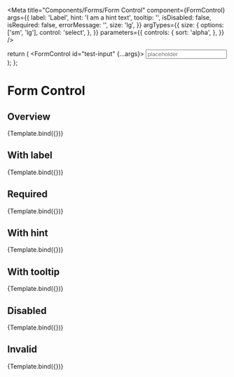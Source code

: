 


<Meta
  title="Components/Forms/Form Control"
  component={FormControl}
  args={{
    label: 'Label',
    hint: 'I am a hint text',
    tooltip: '',
    isDisabled: false,
    isRequired: false,
    errorMessage: '',
    size: 'lg',
  }}
  argTypes={{
    size: {
      options: ['sm', 'lg'],
      control: 'select',
    },
  }}
  parameters={{
    controls: {
      sort: 'alpha',
    },
  }}
/>

  return (
    <Box w="100%" maxW="250px">
      <FormControl id="test-input" {...args}>
        <Input name="test-input" placeholder="placeholder" />
      </FormControl>
    </Box>
  );
};

# Form Control

## Overview

<Canvas>
  <Story name="Overview">{Template.bind({})}</Story>
</Canvas>

<ArgsTable story="Overview" />

## With label

<Canvas>
  <Story name="With label" args={{ label: 'Label', hint: '' }}>
    {Template.bind({})}
  </Story>
</Canvas>

## Required

<Canvas>
  <Story name="Required" args={{ label: 'Label', hint: '', isRequired: true }}>
    {Template.bind({})}
  </Story>
</Canvas>

## With hint

<Canvas>
  <Story name="With hint" args={{ label: 'Label', hint: 'Hint text' }}>
    {Template.bind({})}
  </Story>
</Canvas>

## With tooltip

<Canvas>
  <Story
    name="With tooltip"
    args={{
      label: 'Label',
      hint: '',
      tooltip: 'I am a tooltip text',
    }}
  >
    {Template.bind({})}
  </Story>
</Canvas>

## Disabled

<Canvas>
  <Story name="Disabled" args={{ label: 'Label', disabled: true }}>
    {Template.bind({})}
  </Story>
</Canvas>

## Invalid

<Canvas>
  <Story
    name="Invalid"
    args={{ label: 'Label', errorMessage: 'Error message' }}
  >
    {Template.bind({})}
  </Story>
</Canvas>
